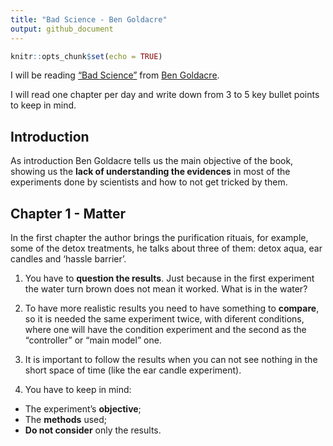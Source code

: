 ```yaml
---
title: "Bad Science - Ben Goldacre"
output: github_document
---
```


```r
knitr::opts_chunk$set(echo = TRUE)
```
I will be reading ["Bad Science"](http://www.badscience.net/) from [Ben Goldacre](http://www.badscience.net/about-dr-ben-goldacre/).

I will read one chapter per day and write down from 3 to 5 key bullet points to keep in mind.


## Introduction

As introduction Ben Goldacre tells us the main objective of the book, showing us the **lack of understanding the evidences** in most of the experiments done by scientists and how to not get tricked by them.


## Chapter 1 - Matter

In the first chapter the author brings the purification rituais, for example, some of the detox treatments, he talks about three of them: detox aqua, ear candles and 'hassle barrier'.

1. You have to **question the results**. Just because in the first experiment the water turn brown does not mean it worked. What is in the water? 

2. To have more realistic results you need to have something to **compare**, so it is needed the same experiment twice, with diferent conditions, where one will have the condition experiment and the second as the "controller" or "main model" one.

3. It is important to follow the results when you can not see nothing in the short space of time (like the ear candle experiment).

4. You have to keep in mind: 
+ The experiment's **objective**; 
+ The **methods** used; 
+ **Do not consider** only the results. 

